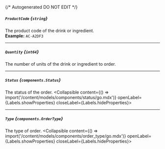 {/* Autogenerated DO NOT EDIT  */}

##### `ProductCode` *{`string`}*
The product code of the drink or ingredient.
<br/>
**Example:** `AC-A2DF3`

---
##### `Quantity` *{`int64`}*
The number of units of the drink or ingredient to order.

---
##### `Status` *{`components.Status`}*
The status of the order.
<Collapsible content={() => import('/content/models/components/status/go.mdx')} openLabel={Labels.showProperties} closeLabel={Labels.hideProperties}>
</Collapsible>

---
##### `Type` *{`components.OrderType`}*
The type of order.
<Collapsible content={() => import('/content/models/components/order_type/go.mdx')} openLabel={Labels.showProperties} closeLabel={Labels.hideProperties}>
</Collapsible>


